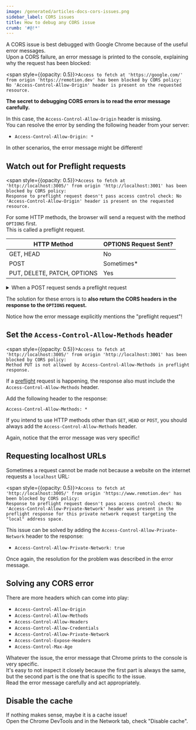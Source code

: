 ```yaml
---
image: /generated/articles-docs-cors-issues.png
sidebar_label: CORS issues
title: How to debug any CORS issue
crumb: '#@!*'
---
```


A CORS issue is best debugged with Google Chrome because of the useful error messages.  
Upon a CORS failure, an error message is printed to the console, explaining why the request has been blocked:

<span style={{opacity: 0.5}}>`Access to fetch at 'https://google.com/' from origin 'https://remotion.dev' has been blocked by CORS policy:` </span>
<br />
`No 'Access-Control-Allow-Origin' header is present on the requested resource.`

**The secret to debugging CORS errors is to read the error message carefully.**

In this case, the `Access-Control-Allow-Origin` header is missing.  
You can resolve the error by sending the following header from your server:

- `Access-Control-Allow-Origin: *`

In other scenarios, the error message might be different!

## Watch out for Preflight requests

<span style={{opacity: 0.5}}>`Access to fetch at 'http://localhost:3005/' from origin 'http://localhost:3001' has been blocked by CORS policy:`</span>
<br />
`Response to preflight request doesn't pass access control check: No 'Access-Control-Allow-Origin' header is present on the requested resource.`

For some HTTP methods, the browser will send a request with the method `OPTIONS` first.  
This is called a preflight request.

| HTTP Method                 | OPTIONS Request Sent? |
| --------------------------- | --------------------- |
| GET, HEAD                   | No                    |
| POST                        | Sometimes\*           |
| PUT, DELETE, PATCH, OPTIONS | Yes                   |

<details>
  <summary>When a POST request sends a preflight request</summary>
  <p>POST requests do not trigger a preflight request unless they include custom headers or have a Content-Type other than `application/x-www-form-urlencoded`, `multipart/form-data` or `text/plain`.</p>
  <p>
    Common gotcha: Adding the <code>Content-Type: application/json</code> header to a POST request will cause it to trigger a preflight request!
  </p>
</details>

The solution for these errors is to **also return the CORS headers in the response to the `OPTIONS` request.**

Notice how the error message explicitly mentions the "preflight request"!

## Set the `Access-Control-Allow-Methods` header

<span style={{opacity: 0.5}}>`Access to fetch at 'http://localhost:3005/' from origin 'http://localhost:3001' has been blocked by CORS policy:`</span>
<br />
`Method PUT is not allowed by Access-Control-Allow-Methods in preflight response.`

If a [preflight](#watch-out-for-preflight-requests) request is happening, the response also must include the `Access-Control-Allow-Methods` header.

Add the following header to the response:

```
Access-Control-Allow-Methods: *
```

If you intend to use HTTP methods other than `GET`, `HEAD` or `POST`, you should always add the `Access-Control-Allow-Methods` header.

Again, notice that the error message was very specific!

## Requesting localhost URLs

Sometimes a request cannot be made not because a website on the internet requests a `localhost` URL:

<span style={{opacity: 0.5}}>`Access to fetch at 'http://localhost:3005/' from origin 'https://www.remotion.dev' has been blocked by CORS policy:`</span>
<br />
`Response to preflight request doesn't pass access control check: No 'Access-Control-Allow-Private-Network' header was present in the preflight response for this private network request targeting the "local" address space.`

This issue can be solved by adding the `Access-Control-Allow-Private-Network` header to the response:

- `Access-Control-Allow-Private-Network: true`

Once again, the resolution for the problem was described in the error message.

## Solving any CORS error

There are more headers which can come into play:

- `Access-Control-Allow-Origin`
- `Access-Control-Allow-Methods`
- `Access-Control-Allow-Headers`
- `Access-Control-Allow-Credentials`
- `Access-Control-Allow-Private-Network`
- `Access-Control-Expose-Headers`
- `Access-Control-Max-Age`

Whatever the issue, the error message that Chrome prints to the console is very specific.  
It's easy to not inspect it closely because the first part is always the same, but the second part is the one that is specific to the issue.  
Read the error message carefully and act appropriately.

## Disable the cache

If nothing makes sense, maybe it is a cache issue!  
Open the Chrome DevTools and in the Network tab, check "Disable cache".
